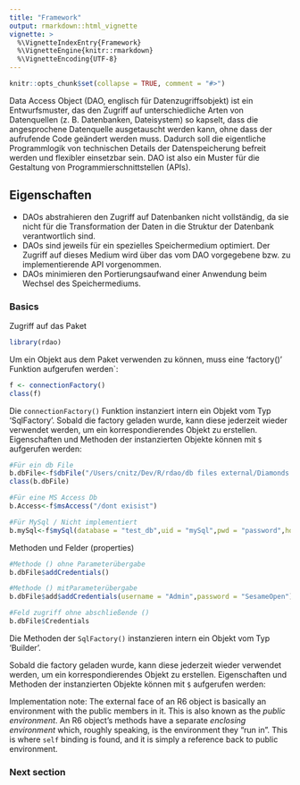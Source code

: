 ```yaml
---
title: "Framework"
output: rmarkdown::html_vignette
vignette: >
  %\VignetteIndexEntry{Framework}
  %\VignetteEngine{knitr::rmarkdown}
  %\VignetteEncoding{UTF-8}
---
```


```r
knitr::opts_chunk$set(collapse = TRUE, comment = "#>")
```


Data Access Object (DAO, englisch für Datenzugriffsobjekt) ist ein Entwurfsmuster, das den Zugriff auf unterschiedliche Arten von Datenquellen (z. B. Datenbanken, Dateisystem) so kapselt, dass die angesprochene Datenquelle ausgetauscht werden kann, ohne dass der aufrufende Code geändert werden muss. Dadurch soll die eigentliche Programmlogik von technischen Details der Datenspeicherung befreit werden und flexibler einsetzbar sein. DAO ist also ein Muster für die Gestaltung von Programmierschnittstellen (APIs). 

## Eigenschaften

* DAOs abstrahieren den Zugriff auf Datenbanken nicht vollständig, da sie nicht für die Transformation der Daten in die Struktur der Datenbank verantwortlich sind.
* DAOs sind jeweils für ein spezielles Speichermedium optimiert. Der Zugriff auf dieses Medium wird über das vom DAO vorgegebene bzw. zu implementierende API vorgenommen.
* DAOs minimieren den Portierungsaufwand einer Anwendung beim Wechsel des Speichermediums.


### Basics

Zugriff auf das Paket

```r
library(rdao)
```

Um ein Objekt aus dem Paket verwenden zu können, muss eine 'factory()' Funktion aufgerufen werden`:

```r
f <- connectionFactory()
class(f)
```

Die `connectionFactory()` Funktion instanziert intern ein Objekt vom Typ 'SqlFactory'.
Sobald die factory geladen wurde, kann diese jederzeit wieder verwendet werden, um ein korrespondierendes Objekt zu erstellen. Eigenschaften und Methoden der instanzierten Objekte können mit `$` aufgerufen werden:

```r
#Für ein db File
b.dbFile<-f$dbFile("/Users/cnitz/Dev/R/rdao/db files external/Diamonds.db")
class(b.dbFile)

#Für eine MS Access Db
b.Access<-f$msAccess("/dont exisist")

#Für MySql / Nicht implementiert
b.mySql<-f$mySql(database = "test_db",uid = "mySql",pwd = "password",host = "localhost",port = 5432)
```

Methoden und Felder (properties)

```r
#Methode () ohne Parameterübergabe
b.dbFile$addCredentials()

#Methode () mitParameterübergabe
b.dbFile$add$addCredentials(username = "Admin",password = "SesameOpen")

#Feld zugriff ohne abschließende ()
b.dbFile$Credentials

```

Die Methoden der `SqlFactory()` instanzieren intern ein Objekt vom Typ 'Builder'.

Sobald die factory geladen wurde, kann diese jederzeit wieder verwendet werden, um ein korrespondierendes Objekt zu erstellen. Eigenschaften und Methoden der instanzierten Objekte können mit `$` aufgerufen werden:


Implementation note: The external face of an R6 object is basically an environment with the public members in it. This is also known as the *public environment*. An R6 object's methods have a separate *enclosing environment* which, roughly speaking, is the environment they "run in". This is where `self` binding is found, and it is simply a reference back to public environment.

### Next section
